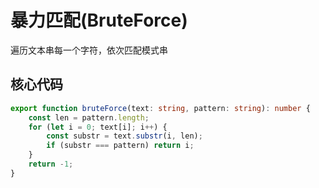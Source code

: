 # 暴力匹配(BruteForce)

遍历文本串每一个字符，依次匹配模式串


## 核心代码

```ts
export function bruteForce(text: string, pattern: string): number {
    const len = pattern.length;
    for (let i = 0; text[i]; i++) {
        const substr = text.substr(i, len);
        if (substr === pattern) return i;
    }
    return -1;
}
```